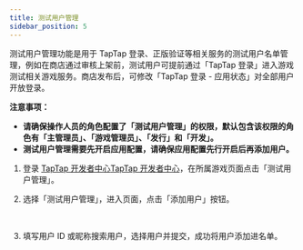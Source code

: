 ```yaml
---
title: 测试用户管理
sidebar_position: 5
---
```



测试用户管理功能是用于 TapTap 登录、正版验证等相关服务的测试用户名单管理，例如在商店通过审核上架前，测试用户可提前通过「TapTap 登录」进入游戏测试相关游戏服务。商店发布后，可修改「TapTap 登录 - 应用状态」对全部用户开放登录。

**注意事项：**

- **请确保操作人员的角色配置了「测试用户管理」的权限，默认包含该权限的角色有「主管理员」、「游戏管理员」、「发行」和「开发」。**
- **测试用户管理需要先开启应用配置，请确保应用配置先行开启后再添加用户。**

1. 登录 <Conditional region="cn">[TapTap 开发者中心](https://developer.taptap.com/)</Conditional><Conditional region="global">[TapTap 开发者中心](https://developer.taptap.io/)</Conditional>，在所属游戏页面点击「测试用户管理」。

2. 选择「测试用户管理」，进入页面，点击「添加用户」按钮。

   <Conditional region="cn">
     <img src={useBaseUrl("/img/sdk-test-accounts-1.png")} alt="" />
   </Conditional>
   <Conditional region="global">
     <img src={useBaseUrl("/img/io/test-account-1.png")} alt="" />
   </Conditional>

3. 填写用户 ID 或昵称搜索用户，选择用户并提交，成功将用户添加进名单。

   <Conditional region="cn">
     <img src={useBaseUrl("/img/sdk-test-accounts-2.png")} alt="" />
   </Conditional>
   <Conditional region="global">
     <img src={useBaseUrl("/img/io/test-account-2.png")} alt="" />
   </Conditional>
